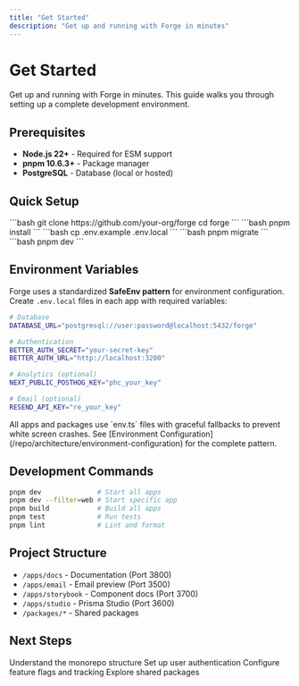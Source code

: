 ```yaml
---
title: "Get Started"
description: "Get up and running with Forge in minutes"
---
```


# Get Started

Get up and running with Forge in minutes. This guide walks you through setting
up a complete development environment.

## Prerequisites

- **Node.js 22+** - Required for ESM support
- **pnpm 10.6.3+** - Package manager
- **PostgreSQL** - Database (local or hosted)

## Quick Setup

<AccordionGroup>
  <Accordion icon="github" title="Clone the repository">
    ```bash git clone https://github.com/your-org/forge cd forge ```
  </Accordion>
  <Accordion icon="package" title="Install dependencies">
    ```bash pnpm install ```
  </Accordion>
  <Accordion icon="gear" title="Set up environment variables">
    ```bash cp .env.example .env.local ```
  </Accordion>
  <Accordion icon="database" title="Set up database">
    ```bash pnpm migrate ```
  </Accordion>
  <Accordion icon="rocket" title="Start development">
    ```bash pnpm dev ```
  </Accordion>
</AccordionGroup>

## Environment Variables

Forge uses a standardized **SafeEnv pattern** for environment configuration.
Create `.env.local` files in each app with required variables:

```bash
# Database
DATABASE_URL="postgresql://user:password@localhost:5432/forge"

# Authentication
BETTER_AUTH_SECRET="your-secret-key"
BETTER_AUTH_URL="http://localhost:3200"

# Analytics (optional)
NEXT_PUBLIC_POSTHOG_KEY="phc_your_key"

# Email (optional)
RESEND_API_KEY="re_your_key"
```

<Tip>
  All apps and packages use `env.ts` files with graceful fallbacks to prevent
  white screen crashes. See [Environment
  Configuration](/repo/architecture/environment-configuration) for the complete
  pattern.
</Tip>

## Development Commands

```bash
pnpm dev              # Start all apps
pnpm dev --filter=web # Start specific app
pnpm build            # Build all apps
pnpm test             # Run tests
pnpm lint             # Lint and format
```

## Project Structure

- `/apps/docs` - Documentation (Port 3800)
- `/apps/email` - Email preview (Port 3500)
- `/apps/storybook` - Component docs (Port 3700)
- `/apps/studio` - Prisma Studio (Port 3600)
- `/packages/*` - Shared packages

## Next Steps

<CardGroup>
  <Card title="Architecture" icon="sitemap" href="/repo/architecture/overview">
    Understand the monorepo structure
  </Card>
  <Card title="Authentication" icon="shield" href="/packages/auth/overview">
    Set up user authentication
  </Card>
  <Card title="Analytics" icon="chart-line" href="/packages/analytics">
    Configure feature flags and tracking
  </Card>
  <Card title="Packages" icon="box" href="/packages/database">
    Explore shared packages
  </Card>
</CardGroup>
